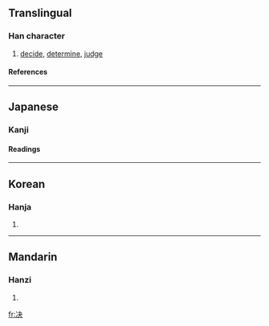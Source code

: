 {{see|決}}

==Translingual==
===Han character===
{{Han char|rad=冫|as=04|sn=6|four=|canj=戈一木大 (IMDK)}}
# [[decide]], [[determine]], [[judge]]
====References====
{{Han ref|kx=0131.290|dkj=01617|dj=0294.200|hdz=10295.120|uh=51B3|ud=20915}}
----
==Japanese==

===Kanji===
{{ja-kanji|grade=|rs=冫04}}
====Readings====
{{ja-readings|on=[[けつ]] (ketsu), [[けち]] (kechi)|kun=[[きめる]] (kimeru), [[さく]] (saku)}}
----
==Korean==
===Hanja===
{{ko-hanja|hangeul=[[결]]|rv=gyeol|mr=kyŏl}}
# {{defn|Korean}}
----
==Mandarin==
===Hanzi===
{{cmn-hanzi|tra=決|pin=[[jué]] (jue2)|wg=chüeh<sup>2</sup>}}
# {{defn|Mandarin}}

[[fr:决]]